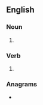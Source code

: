 ==English==

===Noun===
{{en-noun|~}}

# {{obsolete spelling of|work|lang=en}}

===Verb===
{{en-verb|work}}

# {{obsolete spelling of|work|lang=en}}

===Anagrams===
* {{anagrams|en|wroke}}